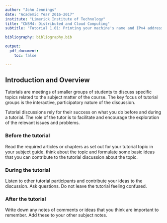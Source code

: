```yaml
---
author: "John Jennings"
date: "Academic Year 2016-2017"
institute: "Limerick Institute of Technology"
title: "CNSM4: Distributed and Cloud Computing"
subtitle: "Tutorial 1.01: Printing your machine's name and IPv4 address"

bibliography: bibliography.bib

output:
  pdf_document:
    toc: false

---
```


## Introduction and Overview
Tutorials are meetings of smaller groups of students to discuss specific topics related to the subject matter of the course. The key focus of tutorial groups is the interactive, participatory nature of the discussion. 

Tutorial discussions rely for their success on what you do before and during a tutorial. The role of the tutor is to facilitate and encourage the exploration of the relevant issues and problems.

### Before the tutorial
Read the required articles or chapters as set out for your tutorial topic in your subject guide.
think about the topic and formulate some basic ideas that you can contribute to the tutorial discussion about the topic.

### During the tutorial
Listen to other tutorial participants and contribute your ideas to the discussion. Ask questions. Do not leave the tutorial feeling confused.

### After the tutorial
Write down any notes of comments or ideas that you think are important to remember. Add these to your other subject notes.
